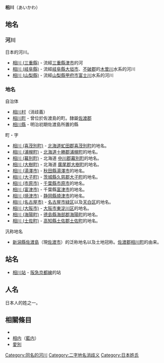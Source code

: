 '''相川'''（あいかわ）
== 地名 ==
=== 河川 ===
日本的河川。
* [[相川_(三重縣)|相川 (三重縣)]] - 流經[[三重縣|三重縣]][[津市_(日本)|津市]]的河
* [[相川_(岐阜縣)|相川 (岐阜縣)]] - 流經[[岐阜縣|岐阜縣]][[大垣市|大垣市]]、[[不破郡|不破郡]]的[[木曽川|木曽川]]水系的河川
* [[相川_(山梨縣)|相川 (山梨縣)]] - 流經[[山梨縣|山梨縣]][[甲府市|甲府市]][[富士川|富士川]]水系的河川
=== 地名 ===
;自治体
* [[相川村|相川村]]（消歧義）
* [[相川町|相川町]] - 曾位於佐渡島的町。隸屬[[佐渡郡|佐渡郡]]
* [[相川縣|相川縣]] - 明治初期佐渡島所置的縣

;町・字
* [[相川_(喜茂別町)|相川 (喜茂別町)]] - [[北海道|北海道]][[虻田郡|虻田郡]][[喜茂別町|喜茂別町]]的地名。
* [[相川_(浦幌町)|相川 (浦幌町)]] - [[北海道|北海道]][[十勝郡|十勝郡]][[浦幌町|浦幌町]]的地名。
* [[相川_(幕別町)|相川 (幕別町)]] - 北海道 [[中川郡_(十勝國)|中川郡]][[幕別町|幕別町]]的地名。
* [[相川_(大樹町)|相川 (大樹町)]] - 北海道 [[廣尾郡|廣尾郡]][[大樹町|大樹町]]的地名。
* [[相川_(湯澤市)|相川 (湯澤市)]] - [[秋田縣|秋田縣]][[湯澤市|湯澤市]]的地名。
* [[相川_(大子町)|相川 (大子町)]] - [[茨城縣|茨城縣]][[久慈郡|久慈郡]][[大子町|大子町]]的地名。
* [[相川_(市原市)|相川 (市原市)]] - [[千葉縣|千葉縣]][[市原市|市原市]]的地名。
* [[相川_(富津市)|相川 (富津市)]] - 千葉縣[[富津市|富津市]]的地名。
* [[相川_(焼津市)|相川 (焼津市)]] - [[静岡縣|静岡縣]][[燒津市|燒津市]]的地名。
* [[相川_(名古屋市)|相川 (名古屋市)]] - [[名古屋市|名古屋市]][[綠區_(名古屋市)|緑区]]以及[[天白区|天白区]]的地名。
* [[相川_(大阪市)|相川 (大阪市)]] - [[大阪市|大阪市]][[東淀川区|東淀川区]]的地名。
* [[相川_(海陽町)|相川 (海陽町)]] - [[德島縣|德島縣]][[海部郡_(德島縣)|海部郡]][[海陽町|海陽町]]的地名。
* [[相川_(土佐町)|相川 (土佐町)]] - [[高知縣|高知縣]][[土佐郡|土佐郡]][[土佐町|土佐町]]的地名。

;汎称地名
*[[新潟縣|新潟縣]][[佐渡島|佐渡島]]（現[[佐渡市|佐渡市]]）的泛称地名以及土地冠称。[[佐渡郡|佐渡郡]][[相川町|相川町]]的由来。

==站名==
* [[相川站|相川站]] - [[阪急京都本線|阪急京都線]]的站
== 人名 ==
日本人的姓之一。

== 相關條目 ==
* {{Lookfrom}}
* [[相内|相内]]（[[藍内|藍内]]）
* [[愛別|愛別]]

{{Disambig}}
{{DEFAULTSORT:Aikawa}}
[[Category:同名的河川|Category:同名的河川]]
[[Category:二字地名消歧义|Category:二字地名消歧义]]
[[Category:日本姓氏|Category:日本姓氏]]